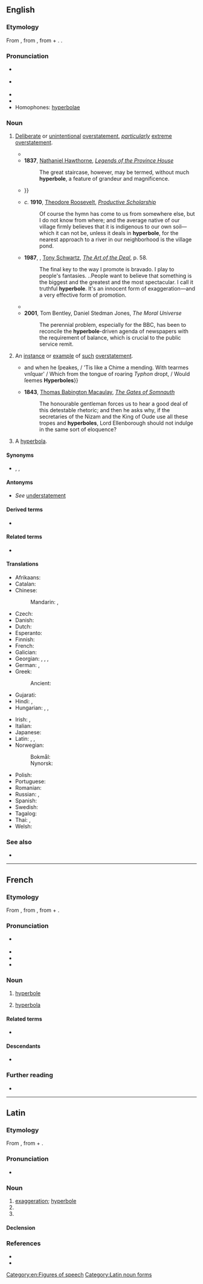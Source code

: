 ==English==
{{was wotd|2006|May|5}}
{{wikipedia}}

===Etymology===
From {{der|en|la|hyperbolē}}, from {{der|en|grc|ὑπερβολή||excess, exaggeration}}, from {{m|grc|ὑπέρ||above}} + {{m|grc|βάλλω||I throw}}. {{doublet|en|hyperbola}}.

===Pronunciation===
* {{a|RP}} {{IPA|en|/haɪˈpɜːbəli/}}
* {{a|GA}} {{IPA|en|/haɪˈpɝbəli/}}
* {{audio|en|en-us-hyperbole.ogg|Audio (US)}}
* {{audio|en|en-au-hyperbole.ogg|Audio (AU)}}
* Homophones: [[hyperbolae]]

===Noun===
{{en-noun|~}}

# {{lb|en|uncountable|rhetoric|literature}} [[deliberate|Deliberate]] or [[unintentional]] [[overstatement]], ''[[particularly]]'' [[extreme]] [[overstatement]].
#* {{RQ:Langley Rhetoric|12|'''''Hyperbole''''' soars too high, or creeps too low,<br/>Exceeds the truth, things wonderful to shew.}}
#* '''1837''', [[w:Nathaniel Hawthorne|Nathaniel Hawthorne]], ''[[s:Legends of the Province House|Legends of the Province House]]''
#*: The great staircase, however, may be termed, without much '''hyperbole''', a feature of grandeur and magnificence.
#* {{RQ:Cooper Deerslayer|III|VIII|248|"Nay, nay, good Sumach," interrupted the Deerslayer, whose love of truth was too indomitable to listen to such '''hyperbole''', with patience{{...}}}}
#* ''c.'' '''1910''', [[w:Theodore Roosevelt|Theodore Roosevelt]], ''[[s:Productive Scholarship|Productive Scholarship]]''
#*: Of course the hymn has come to us from somewhere else, but I do not know from where; and the average native of our village firmly believes that it is indigenous to our own soil—which it can not be, unless it deals in '''hyperbole''', for the nearest approach to a river in our neighborhood is the village pond.
#* '''1987''', {{w|Donald Trump}}, [[w:Tony Schwartz (author)|Tony Schwartz]], ''[[wikiquote:Donald Trump#Trump: The Art of the Deal (1987)|The Art of the Deal]]'', p. 58.
#*: The final key to the way I promote is bravado. I play to people's fantasies. ..People want to believe that something is the biggest and the greatest and the most spectacular. I call it truthful '''hyperbole'''. It's an innocent form of exaggeration—and a very effective form of promotion.
#* {{quote-book|en|author= Richard Klein |chapter= Introduction |title= Cigarettes are sublime |edition= Paperback |location= Durham |publisher= Duke University Press |year= 1995 |year_published= 1993 |isbn= 0-8223-1641-2 |oclc= 613939086 |page= 17 |pageurl= https://books.google.com/books?id=E0i4xgH4vOgC&pg=PA17&lpg=PA17&dq=hyperbole |passage=In these circumstances, '''hyperbole''' is called for, the rhetorical figure that raises its objects up, excessively, way above their actual merit : it is not to deceive by exaggeration that one overshoots the mark, but to allow the true value, the truth of what is insufficiently valued, to appear.}}
#* '''2001''', Tom Bentley, Daniel Stedman Jones, ''The Moral Universe''
#*: The perennial problem, especially for the BBC, has been to reconcile the '''hyperbole'''-driven agenda of newspapers with the requirement of balance, which is crucial to the public service remit.
# {{lb|en|countable}} An [[instance]] or [[example]] of [[such]] [[overstatement]].
#* {{RQ:Shakespeare Troilus and Cressida|act=I|scene=iii|page=601|column=2|text={{...}}and when he ſpeakes, / 'Tis like a Chime a mending. With tearmes vnſquar' / Which from the tongue of roaring ''Typhon'' dropt, / Would ſeemes '''Hyperboles'''}}
#* '''1843''', [[w:Thomas Babington Macaulay|Thomas Babington Macaulay]], ''[[s:The Gates of Somnauth|The Gates of Somnauth]]''
#*: The honourable gentleman forces us to hear a good deal of this detestable rhetoric; and then he asks why, if the secretaries of the Nizam and the King of Oude use all these tropes and '''hyperboles''', Lord Ellenborough should not indulge in the same sort of eloquence?
# {{lb|en|countable|obsolete}} A [[hyperbola]].

====Synonyms====
* {{sense|rhetoric}} {{l|en|overstatement}}, {{l|en|exaggeration}}, {{l|en|auxesis}}

====Antonyms====
* {{sense|rhetoric}} ''See'' [[understatement]]

====Derived terms====
* {{l|en|hyperbolic}}

====Related terms====
* {{l|en|hyperbola}}

====Translations====
{{trans-top|rhetorical device}}
* Afrikaans: {{t|af|hiperbool}}
* Catalan: {{t+|ca|hipèrbole|f}}
* Chinese:
*: Mandarin: {{t+|cmn|誇張法|sc=Hani}}, {{t+|cmn|夸张法|tr=kuāzhāngfǎ|sc=Hani}}
* Czech: {{t+|cs|nadsázka|f}}
* Danish: {{t|da|hyperbel|c}}
* Dutch: {{t+|nl|hyperbool}}
* Esperanto: {{t|eo|hiperbolo}}
* Finnish: {{t+|fi|hyperbola}}
* French: {{t+|fr|hyperbole|f}}
* Galician: {{t+|gl|hipérbole|f}}
* Georgian: {{t|ka|ჰიპერბოლა}}, {{t|ka|გაზვიადება}}, {{t|ka|გადამეტება}}, {{t|ka|გადიდება}}
* German: {{t+|de|Hyperbel|f}}, {{t+|de|Übertreibung|f}}
* Greek: {{t+|el|υπερβολή|f}}
*: Ancient: {{t|grc|ὑπερβολή|f}}
* Gujarati: {{t|gu|અતિશયોક્તિ}}
* Hindi: {{t+|hi|अत्युक्ति|f}}, {{t+|hi|अतिशयोक्ति|f}}
* Hungarian: {{t+|hu|túlzás}}, {{gloss|rarely}} {{t+|hu|nagyítás}}, {{gloss|rarely}} {{t+|hu|hiperbola}}
{{trans-mid}}
* Irish: {{t|ga|urtheilgean|m}}, {{t|ga|hipearbóil|f}}
* Italian: {{t+|it|iperbole|f}}
* Japanese: {{t+|ja|誇張|tr=Kochō|sc=Jpan}}
* Latin: {{t|la|hyperbole|f}}, {{t|la|nimietas}}, {{t|la|superlatio}}
* Norwegian:
*: Bokmål: {{t+|nb|hyperbol|m}}
*: Nynorsk: {{t|nn|hyperbol|m}}
* Polish: {{t+|pl|hiperbola|f}}
* Portuguese: {{t+|pt|hipérbole|f}}
* Romanian: {{t+|ro|hiperbolă|f}}
* Russian: {{t+|ru|гипе́рбола|f}}, {{t+|ru|преувеличе́ние|n}}
* Spanish: {{t+|es|hipérbole|f}}
* Swedish: {{t+|sv|hyperbol|c}}
* Tagalog: {{t|tl|sawig}}
* Thai: {{t+|th|อติพจน์}}, {{t+|th|อธิพจน์}}
* Welsh: {{t|cy|gormodiaith|f}}
{{trans-bottom}}

===See also===
* {{l|en|adynaton}}

[[Category:en:Figures of speech]]

----

==French==

===Etymology===
From {{etyl|la|fr}} {{m|la|hyperbole}}, from {{etyl|grc|fr}} {{m|grc|ὑπερβολή||excess, exaggeration}}, from {{m|grc|ὑπέ||above}} + {{m|grc|βάλλω||I throw}}.

===Pronunciation===
* {{fr-muteh}} {{fr-IPA}}
* {{audio|fr|LL-Q150 (fra)-Lepticed7-hyperbole.wav|Audio}}
* {{homophones|fr|hyperboles}}
* {{hyphenation|fr|hy|per|bole}}

===Noun===
{{fr-noun|f}}

# {{lb|fr|rhetoric}} [[hyperbole#English|hyperbole]]
# {{lb|fr|geometry}} [[hyperbola]]

====Related terms====
* {{l|fr|hyperbolique}}

====Descendants====
* {{desc|tr|hiperbol|bor=1}}

===Further reading===
* {{R:TLFi}}

----

==Latin==

===Etymology===
From {{der|la|grc|ὑπερβολή||excess, exaggeration}}, from {{m|grc|ὑπέρ||above}} + {{m|grc|βάλλω||I throw}}.

===Pronunciation===
* {{la-IPA|hyperbolē|eccl=yes}}

===Noun===
{{la-noun|hyperbolē<1>}}

# [[exaggeration]]; [[#English|hyperbole]]
# {{inflection of|la|hyperbolē||abl|s}}
# {{inflection of|la|hyperbolē||voc|s}}

====Declension====
{{la-ndecl|hyperbolē<1>}}

===References===
* {{R:L&S}}
* {{R:Gaffiot}}

[[Category:Latin noun forms]]